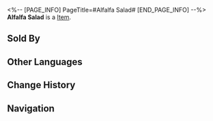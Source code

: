 <%-- [PAGE_INFO]
PageTitle=#Alfalfa Salad#
[END_PAGE_INFO] --%>
{{Item Infobox
|title       = Alfalfa Salad
|id          = 402025
|image       = Item Alfalfa Salad.png
|type        = 
|invCategory = Consumables
|rarity      = 3
|effect      = Upon use, increases all allies' CRIT Rate by 18% for the next battle.
|description = A vegetable salad that was once sold at an astounding price, believed to bring good luck and happiness to those who consumed it. Later, a chef replaced the expensive clover with regular lettuce, making it an affordable dish for the masses.
|source1     = [[Omni-Synthesizer]]
|source2     = Clock Diner
}}
{{Description|1=''"But now, it no longer brings anyone happiness."''}}
'''Alfalfa Salad''' is a [[Item]].

==Sold By==
{{Shop Availability}}

==Other Languages==
{{Other Languages
|en   = Alfalfa Salad
|zhs  = 苜蓿色拉
|zht  = 苜蓿沙拉
|ja   = ルーサンサラダ
|ko   = 알팔파 샐러드
|es   = Ensalada de alfalfa
|fr   = Salade Grand-Trèfle
|ru   = Салат из люцерны
|th   = Alfalfa Salad
|vi   = Salad Linh Lăng
|de   = Alfalfa-Salat
|id   = Alfalfa Salad
|pt   = Salada de Alfafa
}}

==Change History==
{{Change History|2.0}}

==Navigation==
{{Consumable Navbox}}